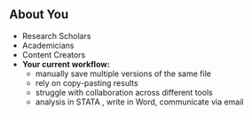 ## About You {.scrollable}
::: {.incremental}
- Research Scholars  
- Academicians  
- Content Creators  
- **Your current workflow:**  
  - manually save multiple versions of the same file 
  - rely on copy-pasting results  
  - struggle with collaboration across different tools  
  - analysis in STATA , write in Word, communicate via email
:::

